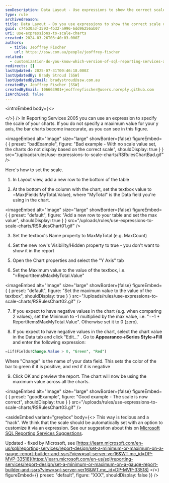 ```yaml
---
seoDescription: Data Layout - Use expressions to show the correct scale on charts, ensuring accurate visualization of data in Reporting Services 2005.
type: rule
archivedreason:
title: Data Layout - Do you use expressions to show the correct scale on charts?
guid: c74b30a3-3593-4b32-a996-6dd96256ab07
uri: use-expressions-to-scale-charts
created: 2024-03-26T03:40:03.000Z
authors:
  - title: Jeoffrey Fischer
    url: https://ssw.com.au/people/jeoffrey-fischer
related:
  - customization-do-you-know-which-version-of-sql-reporting-services-and-visual-studio-you-are-using
redirects: []
lastUpdated: 2025-07-31T00:46:18.000Z
lastUpdatedBy: Brady Stroud [SSW]
lastUpdatedByEmail: bradystroud@ssw.com.au
createdBy: Jeoffrey Fischer [SSW]
createdByEmail: 106663901+jeoffreyfischer@users.noreply.github.com
isArchived: false
---
```


<introEmbed
  body={<>

  </>}
/>
In Reporting Services 2005 you can use an expression to specify the scale of your charts. If you do not specify a maximum value for your y axis, the bar charts become inaccurate, as you can see in this figure.

<imageEmbed
  alt="Image"
  size="large"
  showBorder={false}
  figureEmbed={ {
    preset: "badExample",
    figure: "Bad example - With no scale value set, the charts do not display based on the correct scale",
    shouldDisplay: true
  } }
  src="/uploads/rules/use-expressions-to-scale-charts/RSRulesChartBad.gif"
/>


Here's how to set the scale.

1. In Layout view, add a new row to the bottom of the table

2. At the bottom of the column with the chart, set the textbox value to =Max(Fields!MyTotal.Value), where "MyTotal" is the Data field you're using in the chart.


<imageEmbed
  alt="Image"
  size="large"
  showBorder={false}
  figureEmbed={ {
    preset: "default",
    figure: "Add a new row to your table and set the max value",
    shouldDisplay: true
  } }
  src="/uploads/rules/use-expressions-to-scale-charts/RSRulesChart01.gif"
/>


3. Set the textbox's Name property to MaxMyTotal (e.g. MaxCount)

4. Set the new row's Visibility/Hidden property to true - you don't want to show it in the report

5. Open the Chart properties and select the "Y Axis" tab

6. Set the Maximum value to the value of the textbox, i.e. "=ReportItems!MaxMyTotal.Value"


<imageEmbed
  alt="Image"
  size="large"
  showBorder={false}
  figureEmbed={ {
    preset: "default",
    figure: "Set the maximum value to the value of the textbox",
    shouldDisplay: true
  } }
  src="/uploads/rules/use-expressions-to-scale-charts/RSRulesChart02.gif"
/>


7. If you expect to have negative values in the chart (e.g. when comparing 2 values), set the Minimum to -1 multiplied by the max value, i.e. "=-1 \* ReportItems!MaxMyTotal.Value". Otherwise set it to 0 (zero).

8. If you expect to have negative values in the chart, select the chart value in the Data tab and click "Edit..." . Go to **Appearance->Series Style->Fill** and enter the following expression:

```sql
=iif(Fields!Change.Value > 0, "Green", "Red")
```

Where "Change" is the name of your data field. This sets the color of the bar to green if it is positive, and red if it is negative

9. Click OK and preview the report. The chart will now be using the maximum value across all the charts.

<imageEmbed
  alt="Image"
  size="large"
  showBorder={false}
  figureEmbed={ {
    preset: "goodExample",
    figure: "Good example - The scale is now correct",
    shouldDisplay: true
  } }
  src="/uploads/rules/use-expressions-to-scale-charts/RSRulesChart03.gif"
/>



<asideEmbed
  variant="greybox"
  body={<>
    This way is tedious and a "hack". We think that the scale should be automatically set with an option to customize it via an expression. See our suggestion about this on [Microsoft SQL Reporting Services Suggestions](https://www.ssw.com.au/ssw/Standards/BetterSoftwareSuggestions/ReportingServices.aspx#ChartExpressions).

Updated - fixed by Microsoft, see [https://learn.microsoft.com/en-us/sql/reporting-services/report-design/set-a-minimum-or-maximum-on-a-gauge-report-builder-and-ssrs?view=sql-server-ver16&WT.mc_id=DP-MVP-33518](https://learn.microsoft.com/en-us/sql/reporting-services/report-design/set-a-minimum-or-maximum-on-a-gauge-report-builder-and-ssrs?view=sql-server-ver16&WT.mc_id=DP-MVP-33518)
  </>}
  figureEmbed={{
    preset: "default",
    figure: "XXX",
    shouldDisplay: false
  }}
/>
